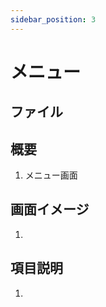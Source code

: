```yaml
---
sidebar_position: 3
---
```


# メニュー
## ファイル
<!-- 1. frontend/src/routes/[menu.svelte](../../../../frontend/src/routes/menu.svelte) -->

## 概要
1. メニュー画面

## 画面イメージ
1. <TBD/>

## 項目説明
1. <TBD/>
